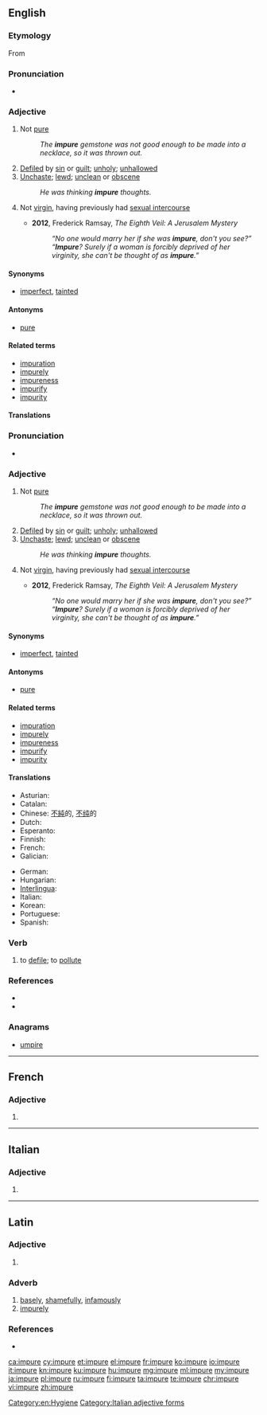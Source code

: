 ==English==

===Etymology===
From {{etyl|la|en}} {{term|lang=la|impurus}}

===Pronunciation===
* {{rhymes|ʊə(r)}}

===Adjective===
{{en-adj}}

# Not [[pure]]
#: ''The '''impure''' gemstone was not good enough to be made into a necklace, so it was thrown out.''
# [[defile|Defiled]] by [[sin]] or [[guilt]]; [[unholy]]; [[unhallowed]]
# [[unchaste|Unchaste]]; [[lewd]]; [[unclean]] or [[obscene]]
#: ''He was thinking '''impure''' thoughts.''
# {{context|Judaism|lang=en}} Not [[virgin]], having previously had [[sexual intercourse]]
#* '''2012''', Frederick Ramsay, ''The Eighth Veil: A Jerusalem Mystery''
#*: ''“No one would marry her if she was '''impure''', don't you see?” “'''Impure'''? Surely if a woman is forcibly deprived of her virginity, she can't be thought of as '''impure'''.”''

====Synonyms====
* [[imperfect]], [[tainted]]

====Antonyms====
* [[pure]]

====Related terms====
* [[impuration]]
* [[impurely]]
* [[impureness]]
* [[impurify]]
* [[impurity]]

====Translations====
{{trans-top|not pure}}

===Pronunciation===
* {{rhymes|ʊə(r)}}

===Adjective===
{{en-adj}}

# Not [[pure]]
#: ''The '''impure''' gemstone was not good enough to be made into a necklace, so it was thrown out.''
# [[defile|Defiled]] by [[sin]] or [[guilt]]; [[unholy]]; [[unhallowed]]
# [[unchaste|Unchaste]]; [[lewd]]; [[unclean]] or [[obscene]]
#: ''He was thinking '''impure''' thoughts.''
# {{context|Judaism|lang=en}} Not [[virgin]], having previously had [[sexual intercourse]]
#* '''2012''', Frederick Ramsay, ''The Eighth Veil: A Jerusalem Mystery''
#*: ''“No one would marry her if she was '''impure''', don't you see?” “'''Impure'''? Surely if a woman is forcibly deprived of her virginity, she can't be thought of as '''impure'''.”''

====Synonyms====
* [[imperfect]], [[tainted]]

====Antonyms====
* [[pure]]

====Related terms====
* [[impuration]]
* [[impurely]]
* [[impureness]]
* [[impurify]]
* [[impurity]]

====Translations====
{{trans-top|impure}}
* Asturian: {{t|ast|impuru}}
* Catalan: {{t+|ca|impur}}
* Chinese: [[不純]]的, [[不纯]]的
* Dutch: {{t|nl|onzuiver}}
* Esperanto: {{t|eo|malpura}}
* Finnish: {{t|fi|epäpuhdas}}
* French: {{t+|fr|impur|m}}
* Galician: {{t|gl|impuro}}
{{trans-mid}}
* German: {{t|de|unrein}}
* Hungarian: {{t+|hu|szennyezett}}
* [[Interlingua]]: {{t|ia|impur}}
* Italian: {{t+|it|impuro|m}}
* Korean: {{t|ko|불결한}}
* Portuguese: {{t+|pt|impuro}}
* Spanish: {{t+|es|impuro|m}}
{{trans-bottom}}

===Verb===
{{en-verb|impur|ing}}

# {{context|transitive|obsolete|lang=en}} to [[defile]]; to [[pollute]]

===References===
* {{R:Century 1911}}
* {{R:Webster 1913}}

===Anagrams===
* [[umpire#English|umpire]]

[[Category:en:Hygiene]]

----

==French==

===Adjective===
{{fr-adj-form}}

# {{feminine of|impur|lang=fr}}

----

==Italian==

===Adjective===
{{head|it|adjective form|g=f-p}}

# {{feminine plural of|impuro|lang=it}}

[[Category:Italian adjective forms]]

----

==Latin==

===Adjective===
{{la-adj-form|impūre}}

# {{inflection of|impūrus||voc|m|s|lang=la}}

===Adverb===
{{la-adv|impur|impūr|e}}

# [[basely]], [[shamefully]], [[infamously]]
# [[impurely]]

===References===
* {{R:L&S}}

[[ca:impure]]
[[cy:impure]]
[[et:impure]]
[[el:impure]]
[[fr:impure]]
[[ko:impure]]
[[io:impure]]
[[it:impure]]
[[kn:impure]]
[[ku:impure]]
[[hu:impure]]
[[mg:impure]]
[[ml:impure]]
[[my:impure]]
[[ja:impure]]
[[pl:impure]]
[[ru:impure]]
[[fi:impure]]
[[ta:impure]]
[[te:impure]]
[[chr:impure]]
[[vi:impure]]
[[zh:impure]]